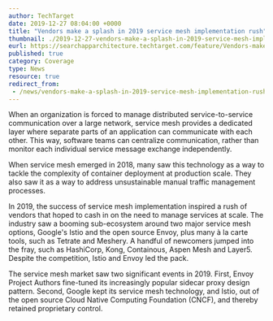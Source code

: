 ```yaml
---
author: TechTarget
date: 2019-12-27 08:04:00 +0000
title: "Vendors make a splash in 2019 service mesh implementation rush"
thumbnail: ./2019-12-27-vendors-make-a-splash-in-2019-service-mesh-implementation-rush.png
eurl: https://searchapparchitecture.techtarget.com/feature/Vendors-make-a-splash-in-2019-service-mesh-implementation-rush
published: true
category: Coverage
type: News
resource: true
redirect_from:
 - /news/vendors-make-a-splash-in-2019-service-mesh-implementation-rush/
---
```



<NewsWrapper>

When an organization is forced to manage distributed service-to-service communication over a large network, service mesh provides a dedicated layer where separate parts of an application can communicate with each other. This way, software teams can centralize communication, rather than monitor each individual service message exchange independently.

When service mesh emerged in 2018, many saw this technology as a way to tackle the complexity of container deployment at production scale. They also saw it as a way to address unsustainable manual traffic management processes.

In 2019, the success of service mesh implementation inspired a rush of vendors that hoped to cash in on the need to manage services at scale. The industry saw a booming sub-ecosystem around two major service mesh options, Google's Istio and the open source Envoy, plus many à la carte tools, such as Tetrate and Meshery. A handful of newcomers jumped into the fray, such as HashiCorp, Kong, Containous, Aspen Mesh and Layer5. Despite the competition, Istio and Envoy led the pack.

The service mesh market saw two significant events in 2019. First, Envoy Project Authors fine-tuned its increasingly popular sidecar proxy design pattern. Second, Google kept its service mesh technology, and Istio, out of the open source Cloud Native Computing Foundation (CNCF), and thereby retained proprietary control.

</NewsWrapper>
